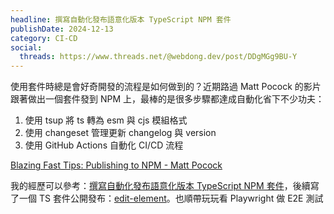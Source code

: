 ```yaml
---
headline: 撰寫自動化發布語意化版本 TypeScript NPM 套件
publishDate: 2024-12-13
category: CI-CD
social:
  threads: https://www.threads.net/@webdong.dev/post/DDgMGg9BU-Y
---
```


使用套件時總是會好奇開發的流程是如何做到的？近期路過 Matt Pocock 的影片跟著做出一個套件發到 NPM 上，最棒的是很多步驟都達成自動化省下不少功夫：

1. 使用 tsup 將 ts 轉為 esm 與 cjs 模組格式
2. 使用 changeset 管理更新 changelog 與 version
3. 使用 GitHub Actions 自動化 CI/CD 流程

[Blazing Fast Tips: Publishing to NPM - Matt Pocock](https://www.youtube.com/watch?v=eh89VE3Mk5g)

我的經歷可以參考：[撰寫自動化發布語意化版本 TypeScript NPM 套件](https://www.webdong.dev/post/auto-publish-typescript-package-with-semver-to-npm/)，後續寫了一個 TS 套件公開發布：[edit-element](https://github.com/riceball-tw/edit-element)。也順帶玩玩看 Playwright 做 E2E 測試
